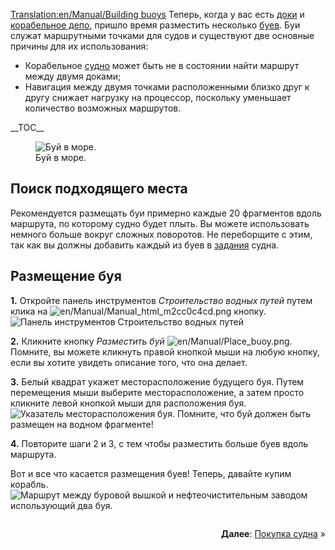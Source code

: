 [[Translation:en/Manual/Building buoys]]
{{ru/Перевод|en/Manual/Building buoys|99}}
{{ru/Manual/Tutorial/Учебник}}
Теперь, когда у вас есть [[en/Manual/Building docks|доки]] и [[en/Manual/Building ship depots|корабельное депо]], пришло время разместить несколько [[en/Manual/Water Transport Tiles|буев]]. Буи служат маршрутными точками для судов и существуют две основные причины для их использования:
*Корабельное [[en/Archive/Manual/Settings/Pathfinder|судно]] может быть не в состоянии найти маршрут между двумя доками;
*Навигация между двумя точками расположенными близко друг к другу снижает нагрузку на процессор, поскольку уменьшает количество возможных маршрутов.
__TOC__

[[File:en/Manual/Buoy.png|left|frame|Буй в море.]]
==Поиск подходящего места==
Рекомендуется размещать буи примерно каждые 20 фрагментов вдоль маршрута, по которому судно будет плыть. Вы можете использовать немного больше вокруг сложных поворотов. Не переборщите с этим, так как вы должны добавить каждый из буев в [[en/Manual/Orders|задания]] судна.

<div style="clear:left"></div>

==Размещение буя==

'''1.''' Откройте панель инструментов ''Строительство водных путей'' путем клика на [[File:en/Manual/Manual html m2cc0c4cd.png]] кнопку.
[[File:en/Manual/Dock toolbar.png|frame|none|Панель инструментов Строительство водных путей]]

'''2.''' Кликните кнопку ''Разместить буй'' [[File:en/Manual/Place buoy.png]]. Помните, вы можете кликнуть правой кнопкой мыши на любую кнопку, если вы хотите увидеть описание того, что она делает.

'''3.''' Белый квадрат укажет месторасположение будущего буя. Путем перемещения мыши выберите месторасположение, а затем просто кликните левой кнопкой мыши для расположения буя.
[[File:en/Manual/Placing-buoy-1.png|frame|none|Указатель месторасположения буя. Помните, что буй должен быть размещен на водном фрагменте!]]

'''4.''' Повторите шаги 2 и 3, с тем чтобы разместить больше буев вдоль маршрута.


Вот и все что касается размещения буев! Теперь, давайте купим корабль.
[[File:en/Manual/Placing-buoy-2.png|frame|left|Маршрут между [[en/Manual/Base Set/Industries/Oil Rig|буровой вышкой]] и [[en/Manual/Base Set/Industries/Oil Refinery|нефтеочистительным заводом]] использующий два буя.]]

<div style="clear:both;float:right">'''Далее''': [[en/Manual/Buying ships|Покупка судна]] &raquo;</div>
